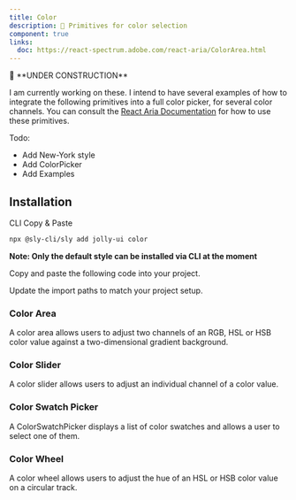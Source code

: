 ```yaml
---
title: Color
description: 🚧 Primitives for color selection
component: true
links:
  doc: https://react-spectrum.adobe.com/react-aria/ColorArea.html
---
```


<Callout type="danger">
🚧 **UNDER CONSTRUCTION**

I am currently working on these. I intend to have several examples of how to integrate the following primitives into a full color picker, for several color channels.
You can consult the [React Aria Documentation](https://react-spectrum.adobe.com/react-aria/ColorArea.html) for how to use these primitives.

Todo:

- Add New-York style
- Add ColorPicker
- Add Examples

</Callout>

<ComponentPreview name="color-area" />

## Installation

<Tabs defaultValue="cli">

<TabsList>
  <TabsTrigger value="cli">CLI</TabsTrigger>
  <TabsTrigger value="manual">Copy & Paste</TabsTrigger>
</TabsList>
<TabsContent value="cli">

```bash
npx @sly-cli/sly add jolly-ui color
```

**Note: Only the default style can be installed via CLI at the moment**

</TabsContent>

<TabsContent value="manual">

<Steps>

<Step>Copy and paste the following code into your project.</Step>

<ComponentSource name="color" />

<Step>Update the import paths to match your project setup.</Step>

</Steps>

</TabsContent>

</Tabs>

### Color Area

A color area allows users to adjust two channels of an RGB, HSL or HSB color value against a two-dimensional gradient background.

<ComponentPreview name="color-area" />

### Color Slider

A color slider allows users to adjust an individual channel of a color value.

<ComponentPreview name="color-slider" />

### Color Swatch Picker

A ColorSwatchPicker displays a list of color swatches and allows a user to select one of them.

<ComponentPreview name="color-swatch-picker" />

### Color Wheel

A color wheel allows users to adjust the hue of an HSL or HSB color value on a circular track.

<ComponentPreview name="color-wheel" />
